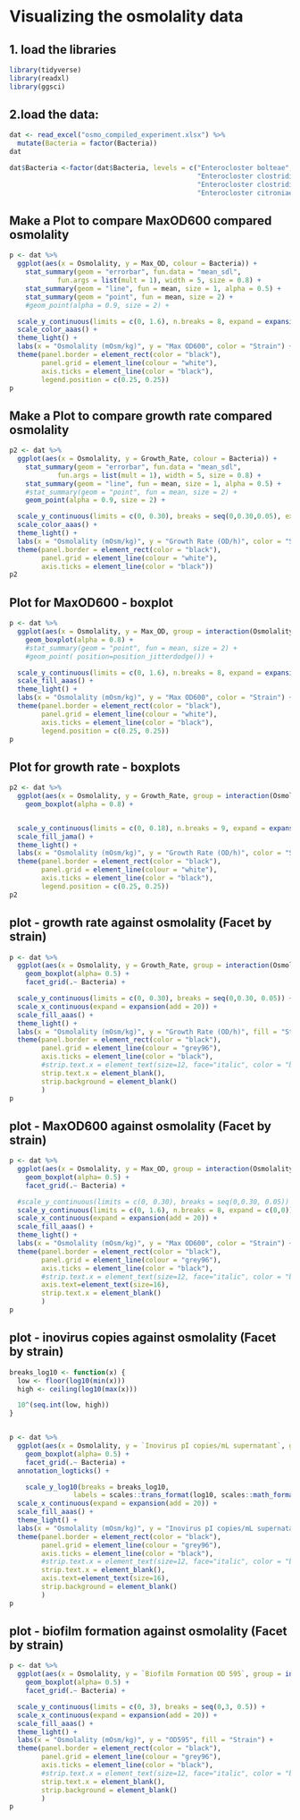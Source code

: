 
# Visualizing the osmolality data

## 1. load the libraries
```{r}
library(tidyverse)
library(readxl)
library(ggsci)
```

## 2.load the data:
```{r}
dat <- read_excel("osmo_compiled_experiment.xlsx") %>%
  mutate(Bacteria = factor(Bacteria))
dat

dat$Bacteria <-factor(dat$Bacteria, levels = c("Enterocloster bolteae",
                                               "Enterocloster clostridioformis 538",
                                               "Enterocloster clostridioformis 455", 
                                               "Enterocloster citroniae"))
```

## Make a Plot to compare MaxOD600 compared osmolality
```{r}

p <- dat %>%
  ggplot(aes(x = Osmolality, y = Max_OD, colour = Bacteria)) +
    stat_summary(geom = "errorbar", fun.data = "mean_sdl", 
            fun.args = list(mult = 1), width = 5, size = 0.8) +
    stat_summary(geom = "line", fun = mean, size = 1, alpha = 0.5) +
    stat_summary(geom = "point", fun = mean, size = 2) +
    #geom_point(alpha = 0.9, size = 2) +

  scale_y_continuous(limits = c(0, 1.6), n.breaks = 8, expand = expansion(mult = 0)) +
  scale_color_aaas() +
  theme_light() +
  labs(x = "Osmolality (mOsm/kg)", y = "Max OD600", color = "Strain") +
  theme(panel.border = element_rect(color = "black"),
        panel.grid = element_line(colour = "white"),
        axis.ticks = element_line(color = "black"),
        legend.position = c(0.25, 0.25)) 
p
```

## Make a Plot to compare growth rate compared osmolality
```{r}
p2 <- dat %>%
  ggplot(aes(x = Osmolality, y = Growth_Rate, colour = Bacteria)) +
    stat_summary(geom = "errorbar", fun.data = "mean_sdl", 
            fun.args = list(mult = 1), width = 5, size = 0.8) +
    stat_summary(geom = "line", fun = mean, size = 1, alpha = 0.5) +
    #stat_summary(geom = "point", fun = mean, size = 2) +
    geom_point(alpha = 0.9, size = 2) +

  scale_y_continuous(limits = c(0, 0.30), breaks = seq(0,0.30,0.05), expand = expansion(mult = 0)) +
  scale_color_aaas() +
  theme_light() +
  labs(x = "Osmolality (mOsm/kg)", y = "Growth Rate (OD/h)", color = "Strain") +
  theme(panel.border = element_rect(color = "black"),
        panel.grid = element_line(colour = "white"),
        axis.ticks = element_line(color = "black")) 
p2
```

## Plot for MaxOD600 - boxplot
```{r}
p <- dat %>%
  ggplot(aes(x = Osmolality, y = Max_OD, group = interaction(Osmolality, Bacteria), fill = Bacteria)) +
    geom_boxplot(alpha = 0.8) +
    #stat_summary(geom = "point", fun = mean, size = 2) +
    #geom_point( position=position_jitterdodge()) +

  scale_y_continuous(limits = c(0, 1.6), n.breaks = 8, expand = expansion(mult = 0)) +
  scale_fill_aaas() +
  theme_light() +
  labs(x = "Osmolality (mOsm/kg)", y = "Max OD600", color = "Strain") +
  theme(panel.border = element_rect(color = "black"),
        panel.grid = element_line(colour = "white"),
        axis.ticks = element_line(color = "black"),
        legend.position = c(0.25, 0.25)) 
p
```
## Plot for growth rate - boxplots
```{r}

p2 <- dat %>%
  ggplot(aes(x = Osmolality, y = Growth_Rate, group = interaction(Osmolality, Bacteria), fill = Bacteria)) +
    geom_boxplot(alpha = 0.8) +


  scale_y_continuous(limits = c(0, 0.18), n.breaks = 9, expand = expansion(mult = 0)) +
  scale_fill_jama() +
  theme_light() +
  labs(x = "Osmolality (mOsm/kg)", y = "Growth Rate (OD/h)", color = "Strain") +
  theme(panel.border = element_rect(color = "black"),
        panel.grid = element_line(colour = "white"),
        axis.ticks = element_line(color = "black"),
        legend.position = c(0.25, 0.25)) 
p2
```


## plot - growth rate against osmolality (Facet by strain)
```{r}
p <- dat %>%
  ggplot(aes(x = Osmolality, y = Growth_Rate, group = interaction(Osmolality, Bacteria), fill = Bacteria)) +
    geom_boxplot(alpha= 0.5) +
    facet_grid(.~ Bacteria) +

  scale_y_continuous(limits = c(0, 0.30), breaks = seq(0,0.30, 0.05)) +
  scale_x_continuous(expand = expansion(add = 20)) +
  scale_fill_aaas() +
  theme_light() +
  labs(x = "Osmolality (mOsm/kg)", y = "Growth Rate (OD/h)", fill = "Strain") +
  theme(panel.border = element_rect(color = "black"),
        panel.grid = element_line(colour = "grey96"),
        axis.ticks = element_line(color = "black"),
        #strip.text.x = element_text(size=12, face="italic", color = "black"),
        strip.text.x = element_blank(),
        strip.background = element_blank()
        ) 
p
```

## plot - MaxOD600 against osmolality (Facet by strain)
```{r}

p <- dat %>%
  ggplot(aes(x = Osmolality, y = Max_OD, group = interaction(Osmolality, Bacteria), fill = Bacteria)) +
    geom_boxplot(alpha= 0.5) +
    facet_grid(.~ Bacteria) +

  #scale_y_continuous(limits = c(0, 0.30), breaks = seq(0,0.30, 0.05)) +
  scale_y_continuous(limits = c(0, 1.6), n.breaks = 8, expand = c(0,0)) +
  scale_x_continuous(expand = expansion(add = 20)) +
  scale_fill_aaas() +
  theme_light() +
  labs(x = "Osmolality (mOsm/kg)", y = "Max OD600", color = "Strain") +
  theme(panel.border = element_rect(color = "black"),
        panel.grid = element_line(colour = "grey96"),
        axis.ticks = element_line(color = "black"),
        #strip.text.x = element_text(size=12, face="italic", color = "black"),
        axis.text=element_text(size=16),
        strip.text.x = element_blank()
        ) 
p
```


## plot - inovirus copies against osmolality (Facet by strain)
```{r}
breaks_log10 <- function(x) {
  low <- floor(log10(min(x)))
  high <- ceiling(log10(max(x)))

  10^(seq.int(low, high))
}


p <- dat %>%
  ggplot(aes(x = Osmolality, y = `Inovirus pI copies/mL supernatant`, group = interaction(Osmolality, Bacteria), fill = Bacteria)) +
    geom_boxplot(alpha= 0.5) +
    facet_grid(.~ Bacteria) +
  annotation_logticks() +

    scale_y_log10(breaks = breaks_log10,
                labels = scales::trans_format(log10, scales::math_format(10^.x)), expand = c(0,0)) +
  scale_x_continuous(expand = expansion(add = 20)) +
  scale_fill_aaas() +
  theme_light() +
  labs(x = "Osmolality (mOsm/kg)", y = "Inovirus pI copies/mL supernatant", color = "Strain") +
  theme(panel.border = element_rect(color = "black"),
        panel.grid = element_line(colour = "grey96"),
        axis.ticks = element_line(color = "black"),
        #strip.text.x = element_text(size=12, face="italic", color = "black"),
        strip.text.x = element_blank(),
        axis.text=element_text(size=16),
        strip.background = element_blank()
        ) 
p
```


## plot - biofilm formation against osmolality (Facet by strain)
```{r}
p <- dat %>%
  ggplot(aes(x = Osmolality, y = `Biofilm Formation OD 595`, group = interaction(Osmolality, Bacteria), fill = Bacteria)) +
    geom_boxplot(alpha= 0.5) +
    facet_grid(.~ Bacteria) +

  scale_y_continuous(limits = c(0, 3), breaks = seq(0,3, 0.5)) +
  scale_x_continuous(expand = expansion(add = 20)) +
  scale_fill_aaas() +
  theme_light() +
  labs(x = "Osmolality (mOsm/kg)", y = "OD595", fill = "Strain") +
  theme(panel.border = element_rect(color = "black"),
        panel.grid = element_line(colour = "grey96"),
        axis.ticks = element_line(color = "black"),
        #strip.text.x = element_text(size=12, face="italic", color = "black"),
        strip.text.x = element_blank(),
        strip.background = element_blank()
        ) 
p
```















